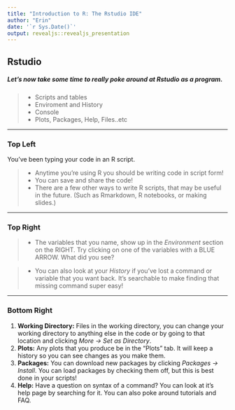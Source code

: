 ```yaml
---
title: "Introduction to R: The Rstudio IDE"
author: "Erin"
date: '`r Sys.Date()`'
output: revealjs::revealjs_presentation
---
```



## Rstudio
##### Let's now take some time to really poke around at Rstudio as a program.
>- Scripts and tables
>- Enviroment and History
>- Console
>- Plots, Packages, Help, Files..etc

***

### Top Left
You've been typing your code in an R script.

>- Anytime you're using R you should be writing code in script form!
>- You can save and share the code!
>- There are a few other ways to write R scripts, that may be useful in the future. \n (Such as Rmarkdown, R notebooks, or making slides.)


***
### Top Right
>- The variables that you name, show up in the *Environment* section on the RIGHT.
Try clicking on one of the variables with a BLUE ARROW. What did you see? 

>- You can also look at your *History* if you've lost a command or variable that you want back. It's searchable to make finding that missing command super easy!

***

### Bottom Right
1. **Working Directory:** Files in the working directory, you can change your working directory to anything else in the code or by going to that location and clicking *More -> Set as Directory*.
1. **Plots:** Any plots that you produce be in the "Plots" tab. It will keep a history so you can see changes as you make them.
1. **Packages:** You can download new packages by clicking *Packages -> Install*. You can load packages by checking them off, but this is best done in your scripts!
1. **Help:** Have a question on syntax of a command? You can look at it's help page by searching for it. You can also poke around tutorials and FAQ.
